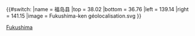 {{#switch:{{{1}}}
|name   = 福岛县
|top    = 38.02
|bottom = 36.76
|left   = 139.14
|right  = 141.15
|image  = Fukushima-ken géolocalisation.svg
}}<noinclude>{{Location map/Info}}
[[Category:日本地理位置圖模板|Fukushima]]
</noinclude>